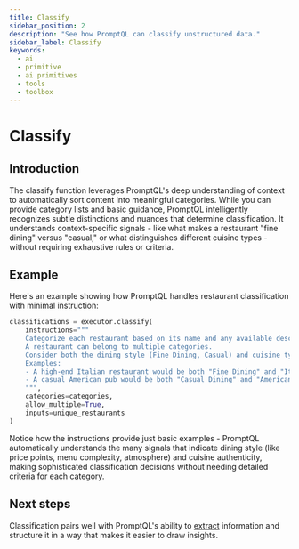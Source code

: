 ```yaml
---
title: Classify
sidebar_position: 2
description: "See how PromptQL can classify unstructured data."
sidebar_label: Classify
keywords:
  - ai
  - primitive
  - ai primitives
  - tools
  - toolbox
---
```


# Classify

## Introduction

The classify function leverages PromptQL's deep understanding of context to automatically sort content into meaningful
categories. While you can provide category lists and basic guidance, PromptQL intelligently recognizes subtle
distinctions and nuances that determine classification. It understands context-specific signals - like what makes a
restaurant "fine dining" versus "casual," or what distinguishes different cuisine types - without requiring exhaustive
rules or criteria.

## Example

Here's an example showing how PromptQL handles restaurant classification with minimal instruction:

```python
classifications = executor.classify(
    instructions="""
    Categorize each restaurant based on its name and any available description.
    A restaurant can belong to multiple categories.
    Consider both the dining style (Fine Dining, Casual) and cuisine type.
    Examples:
    - A high-end Italian restaurant would be both "Fine Dining" and "Italian"
    - A casual American pub would be both "Casual Dining" and "American"
    """,
    categories=categories,
    allow_multiple=True,
    inputs=unique_restaurants
)
```

Notice how the instructions provide just basic examples - PromptQL automatically understands the many signals that
indicate dining style (like price points, menu complexity, atmosphere) and cuisine authenticity, making sophisticated
classification decisions without needing detailed criteria for each category.

## Next steps

Classification pairs well with PromptQL's ability to [extract](/ai-primitives/extract.mdx) information and structure it
in a way that makes it easier to draw insights.
